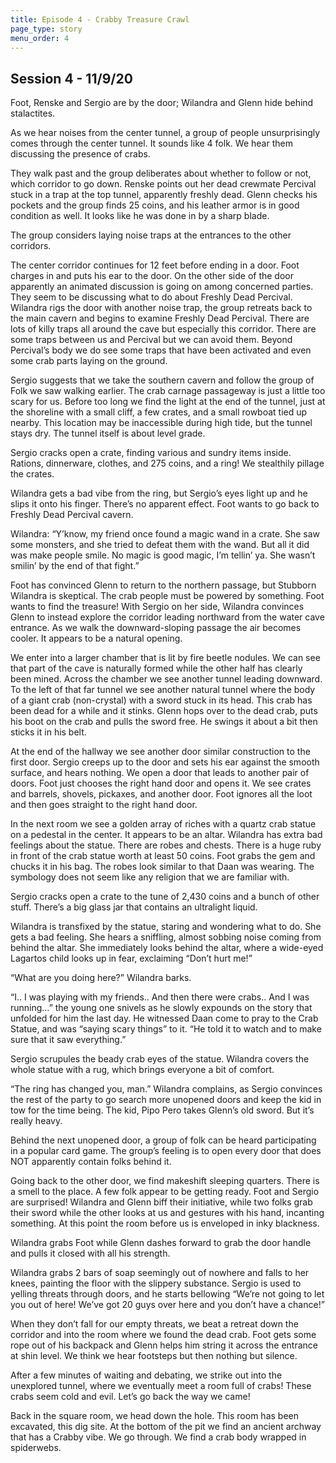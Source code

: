 ```yaml
---
title: Episode 4 - Crabby Treasure Crawl
page_type: story
menu_order: 4
---
```


## Session 4 - 11/9/20

Foot, Renske and Sergio are by the door; Wilandra and Glenn hide behind stalactites.

As we hear noises from the center tunnel, a group of people unsurprisingly comes through the center tunnel. It sounds like 4 folk. We hear them discussing the presence of crabs.

They walk past and the group deliberates about whether to follow or not, which corridor to go down. Renske points out her dead crewmate Percival stuck in a trap at the top tunnel, apparently freshly dead. Glenn checks his pockets and the group finds 25 coins, and his leather armor is in good condition as well. It looks like he was done in by a sharp blade.

The group considers laying noise traps at the entrances to the other corridors.

The center corridor continues for 12 feet before ending in a door. Foot charges in and puts his ear to the door. On the other side of the door apparently an animated discussion is going on among concerned parties. They seem to be discussing what to do about Freshly Dead Percival. Wilandra rigs the door with another noise trap, the group retreats back to the main cavern and begins to examine Freshly Dead Percival. There are lots of killy traps all around the cave but especially this corridor. There are some traps between us and Percival but we can avoid them. Beyond Percival’s body we do see some traps that have been activated and even some crab parts laying on the ground.

Sergio suggests that we take the southern cavern and follow the group of Folk we saw walking earlier. The crab carnage passageway is just a little too scary for us. Before too long we find the light at the end of the tunnel, just at the shoreline with a small cliff, a few crates, and a small rowboat tied up nearby. This location may be inaccessible during high tide, but the tunnel stays dry. The tunnel itself is about level grade.

Sergio cracks open a crate, finding various and sundry items inside. Rations, dinnerware, clothes, and 275 coins, and a ring! We stealthily pillage the crates.

Wilandra gets a bad vibe from the ring, but Sergio’s eyes light up and he slips it onto his finger. There’s no apparent effect. Foot wants to go back to Freshly Dead Percival cavern.

Wilandra: “Y’know, my friend once found a magic wand in a crate. She saw some monsters, and she tried to defeat them with the wand. But all it did was make people smile. No magic is good magic, I’m tellin’ ya. She wasn’t smilin’ by the end of that fight.”

Foot has convinced Glenn to return to the northern passage, but Stubborn Wilandra is skeptical. The crab people must be powered by something. Foot wants to find the treasure! With Sergio on her side, Wilandra convinces Glenn to instead explore the corridor leading northward from the water cave entrance. As we walk the downward-sloping passage the air becomes cooler. It appears to be a natural opening.

We enter into a larger chamber that is lit by fire beetle nodules. We can see that part of the cave is naturally formed while the other half has clearly been mined. Across the chamber we see another tunnel leading downward. To the left of that far tunnel we see another natural tunnel where the body of a giant crab (non-crystal) with a sword stuck in its head. This crab has been dead for a while and it stinks. Glenn hops over to the dead crab, puts his boot on the crab and pulls the sword free. He swings it about a bit then sticks it in his belt.

At the end of the hallway we see another door similar construction to the first door. Sergio creeps up to the door and sets his ear against the smooth surface, and hears nothing. We open a door that leads to another pair of doors. Foot just chooses the right hand door and opens it. We see crates and barrels, shovels, pickaxes, and another door. Foot ignores all the loot and then goes straight to the right hand door.

In the next room we see a golden array of riches with a quartz crab statue on a pedestal in the center. It appears to be an altar. Wilandra has extra bad feelings about the statue. There are robes and chests. There is a huge ruby in front of the crab statue worth at least 50 coins. Foot grabs the gem and chucks it in his bag. The robes look similar to that Daan was wearing. The symbology does not seem like any religion that we are familiar with.

Sergio cracks open a crate to the tune of 2,430 coins and a bunch of other stuff. There’s a big glass jar that contains an ultralight liquid.

Wilandra is transfixed by the statue, staring and wondering what to do. She gets a bad feeling. She hears a sniffling, almost sobbing noise coming from behind the altar. She immediately looks behind the altar, where a wide-eyed Lagartos child looks up in fear, exclaiming “Don’t hurt me!”

“What are you doing here?” Wilandra barks.

“I.. I was playing with my friends.. And then there were crabs.. And I was running…” the young one snivels as he slowly expounds on the story that unfolded for him the last day. He witnessed Daan come to pray to the Crab Statue, and was “saying scary things” to it. “He told it to watch and to make sure that it saw everything.”

Sergio scrupules the beady crab eyes of the statue. Wilandra covers the whole statue with a rug, which brings everyone a bit of comfort.

“The ring has changed you, man.” Wilandra complains, as Sergio convinces the rest of the party to go search more unopened doors and keep the kid in tow for the time being. The kid, Pipo Pero takes Glenn’s old sword. But it’s really heavy.

Behind the next unopened door, a group of folk can be heard participating in a popular card game. The group’s feeling is to open every door that does NOT apparently contain folks behind it.

Going back to the other door, we find makeshift sleeping quarters. There is a smell to the place. A few folk appear to be getting ready. Foot and Sergio are surprised! Wilandra and Glenn biff their initiative, while two folks grab their sword while the other looks at us and gestures with his hand, incanting something. At this point the room before us is enveloped in inky blackness.

Wilandra grabs Foot while Glenn dashes forward to grab the door handle and pulls it closed with all his strength.

Wilandra grabs 2 bars of soap seemingly out of nowhere and falls to her knees, painting the floor with the slippery substance. Sergio is used to yelling threats through doors, and he starts bellowing “We’re not going to let you out of here! We’ve got 20 guys over here and you don’t have a chance!”

When they don’t fall for our empty threats, we beat a retreat down the corridor and into the room where we found the dead crab. Foot gets some rope out of his backpack and Glenn helps him string it across the entrance at shin level. We think we hear footsteps but then nothing but silence.

After a few minutes of waiting and debating, we strike out into the unexplored tunnel, where we eventually meet a room full of crabs! These crabs seem cold and evil. Let’s go back the way we came!

Back in the square room, we head down the hole. This room has been excavated, this dig site. At the bottom of the pit we find an ancient archway that has a Crabby vibe. We go through. We find a crab body wrapped in spiderwebs.
